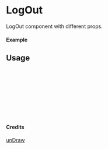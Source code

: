 
<Meta of={LogOut} title="unDraw/LogOut" />

# LogOut

LogOut component with different props.

#### Example

<Canvas of={LogOut.Primary} />

## Usage

```ts
import { LogOut } from "yadl-ui";

const Example = () => {
  return (
      <LogOut />
  );
};

export default Example;
```

#### Credits
[unDraw](https://undraw.co/illustrations)
